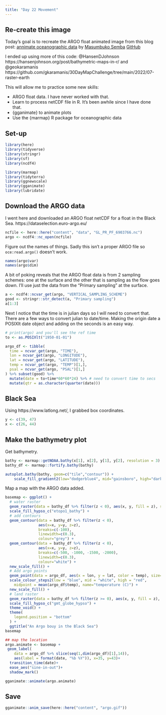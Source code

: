 ```yaml
---
title: "Day 22 Movement"
---
```


## Re-create this image

Today's goal is to recreate the ARGO float animated image from this blog post: [annimate oceanographic data](https://semba-blog.netlify.app/10/29/2018/animating-oceanographic-data-in-r-with-ggplot2-and-gganimate/) by [Masumbuko Semba](https://semba-blog.netlify.app/about/) [GitHub](https://github.com/lugoga)

I ended up using more of this code: @HansenDJohnson
https://hansenjohnson.org/post/bathymetric-maps-in-r/
and @geokaramanis
https://github.com/gkaramanis/30DayMapChallenge/tree/main/2022/07-raster-earth

This will allow me to practice some new skills:

* ARGO float data. I have never worked with that.
* Learn to process netCDF file in R. It's been awhile since I have done that.
* {gganimate} to animate plots
* Use the {marmap} R package for oceanographic data

## Set-up

```r
library(here)
library(tidyverse)
library(stringr)
library(sf)
library(ncdf4)

library(marmap)
library(tidyterra)
library(ggnewscale)
library(gganimate)
library(lubridate)
```

## Download the ARGO data

I went here and downloaded an ARGO float netCDF for a float in the Black Sea. https://dataselection.euro-argo.eu/

```r
ncfile <- here::here("content", "data", "GL_PR_PF_6903766.nc")
argo <- ncdf4::nc_open(ncfile)
```

Figure out the names of things. Sadly this isn't a proper ARGO file so `oce:read.argo()` doesn't work.
```r
names(argo$var)
names(argo$dim)
```

A bit of poking reveals that the ARGO float data is from 2 sampling schemes: one at the surface and the other that is sampling as the flow goes down. I'll use just the data from the "Primary sampling" at the surface.
```r
a <- ncdf4::ncvar_get(argo, "VERTICAL_SAMPLING_SCHEME")
good <- stringr::str_detect(a, "Primary sampling")
a[1:3]
```

Next I notice that the time is in julian days so I will need to convert that. There are a few ways to convert julian to date/time. Making the origin date a POSIXlt date object and adding on the seconds is an easy way.
```r
# print(argo) and you'll see the ref time
to <- as.POSIXlt("1950-01-01")
```

```r
argo_df <- tibble(
  time = ncvar_get(argo, "TIME"),
  lon = ncvar_get(argo, "LONGITUDE"),
  lat = ncvar_get(argo, "LATITUDE"),
  temp = ncvar_get(argo, "TEMP")[1,],
  psal = ncvar_get(argo, "PSAL")[1,]
) %>% subset(good) %>%
  mutate(date = to+time*60*60*24) %>% # need to convert time to secs
  mutate(qtr = as.character(quarter(date)))
```

## Black Sea

Using https://www.latlong.net/, I grabbed box coordinates.

```r
y <- c(39, 47)
x <- c(26, 44)
```

## Make the bathymetry plot

Get bathymetry.
```r
bathy <- marmap::getNOAA.bathy(x[1], x[2], y[1], y[2], resolution = 3)
bathy_df <- marmap::fortify.bathy(bathy)
```

```r
autoplot.bathy(bathy, geom=c("tile","contour")) +
    scale_fill_gradient2(low="dodgerblue4", mid="gainsboro", high="darkgreen")
```

Map a map with the ARGO data added.
```r
basemap <- ggplot() +
  # water raster
  geom_raster(data = bathy_df %>% filter(z < 0), aes(x, y, fill = z), show.legend=FALSE) +
  scale_fill_hypso_c("etopo1_bathy") +
  # add contours
  geom_contour(data = bathy_df %>% filter(z < 0), 
               aes(x=x, y=y, z=z),
               breaks=c(-100),
               linewidth=c(0.3),
               colour="grey") +
  geom_contour(data = bathy_df %>% filter(z < 0), 
               aes(x=x, y=y, z=z),
               breaks=c(-500, -1000, -1500, -2000),
               linewidth=c(0.3),
               colour="white") +
  new_scale_fill() +
  # Add argo points
  geom_point(data = argo_df, aes(x = lon, y = lat, color = temp), size=3) +
  scale_colour_steps2(low = "blue", mid = "white", high = "red",
    midpoint = mean(argo_df$temp), name="temperature (C)") +
  new_scale_fill() +
  # land raster
  geom_raster(data = bathy_df %>% filter(z >= 0), aes(x, y, fill = z), show.legend=FALSE) +
  scale_fill_hypso_c("gmt_globe_hypso") +
  theme_void() +
  theme(
    legend.position = "bottom"
  ) + 
  ggtitle("An Argo bouy in the Black Sea")
basemap
```


```r
## map the location
argo.animate <- basemap +
 geom_label(
    data = argo_df %>% slice(seq(1,dim(argo_df)[1],14)),
    aes(label = format(date, "%b %Y")), x=35, y=43)+
  transition_time(date)+
  ease_aes("sine-in-out")+
  shadow_mark()

gganimate::animate(argo.animate)
```

## Save

```r
gganimate::anim_save(here::here("content", "argo.gif"))
```
